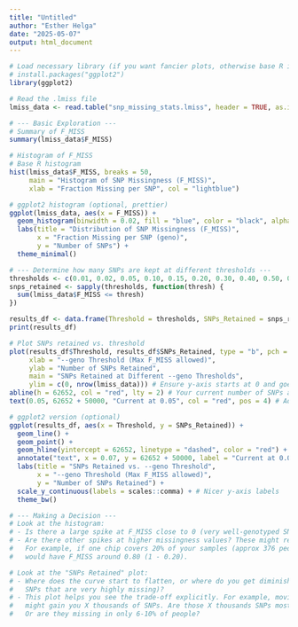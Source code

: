 ```yaml
---
title: "Untitled"
author: "Esther Helga"
date: "2025-05-07"
output: html_document
---
```


```r

# Load necessary library (if you want fancier plots, otherwise base R is fine)
# install.packages("ggplot2")
library(ggplot2)

# Read the .lmiss file
lmiss_data <- read.table("snp_missing_stats.lmiss", header = TRUE, as.is = TRUE)

# --- Basic Exploration ---
# Summary of F_MISS
summary(lmiss_data$F_MISS)

# Histogram of F_MISS
# Base R histogram
hist(lmiss_data$F_MISS, breaks = 50, 
     main = "Histogram of SNP Missingness (F_MISS)", 
     xlab = "Fraction Missing per SNP", col = "lightblue")

# ggplot2 histogram (optional, prettier)
ggplot(lmiss_data, aes(x = F_MISS)) +
  geom_histogram(binwidth = 0.02, fill = "blue", color = "black", alpha = 0.7) +
  labs(title = "Distribution of SNP Missingness (F_MISS)",
       x = "Fraction Missing per SNP (geno)",
       y = "Number of SNPs") +
  theme_minimal()

# --- Determine how many SNPs are kept at different thresholds ---
thresholds <- c(0.01, 0.02, 0.05, 0.10, 0.15, 0.20, 0.30, 0.40, 0.50, 0.60, 0.70, 0.80, 0.90, 0.95)
snps_retained <- sapply(thresholds, function(thresh) {
  sum(lmiss_data$F_MISS <= thresh)
})

results_df <- data.frame(Threshold = thresholds, SNPs_Retained = snps_retained)
print(results_df)

# Plot SNPs retained vs. threshold
plot(results_df$Threshold, results_df$SNPs_Retained, type = "b", pch = 19,
     xlab = "--geno Threshold (Max F_MISS allowed)", 
     ylab = "Number of SNPs Retained",
     main = "SNPs Retained at Different --geno Thresholds",
     ylim = c(0, nrow(lmiss_data))) # Ensure y-axis starts at 0 and goes to total SNPs
abline(h = 62652, col = "red", lty = 2) # Your current number of SNPs at 0.05
text(0.05, 62652 + 50000, "Current at 0.05", col = "red", pos = 4) # Adjust y for label

# ggplot2 version (optional)
ggplot(results_df, aes(x = Threshold, y = SNPs_Retained)) +
  geom_line() +
  geom_point() +
  geom_hline(yintercept = 62652, linetype = "dashed", color = "red") +
  annotate("text", x = 0.07, y = 62652 + 50000, label = "Current at 0.05 (62,652 SNPs)", color = "red") +
  labs(title = "SNPs Retained vs. --geno Threshold",
       x = "--geno Threshold (Max F_MISS allowed)",
       y = "Number of SNPs Retained") +
  scale_y_continuous(labels = scales::comma) + # Nicer y-axis labels
  theme_bw()

# --- Making a Decision ---
# Look at the histogram:
# - Is there a large spike at F_MISS close to 0 (very well-genotyped SNPs)?
# - Are there other spikes at higher missingness values? These might represent SNPs present on fewer chips.
#   For example, if one chip covers 20% of your samples (approx 376 people), SNPs unique to that chip 
#   would have F_MISS around 0.80 (1 - 0.20).

# Look at the "SNPs Retained" plot:
# - Where does the curve start to flatten, or where do you get diminishing returns (adding many more
#   SNPs that are very highly missing)?
# - This plot helps you see the trade-off explicitly. For example, moving from --geno 0.05 to 0.10
#   might gain you X thousands of SNPs. Are those X thousands SNPs mostly missing in, say, >80% of people?
#   Or are they missing in only 6-10% of people?

```

